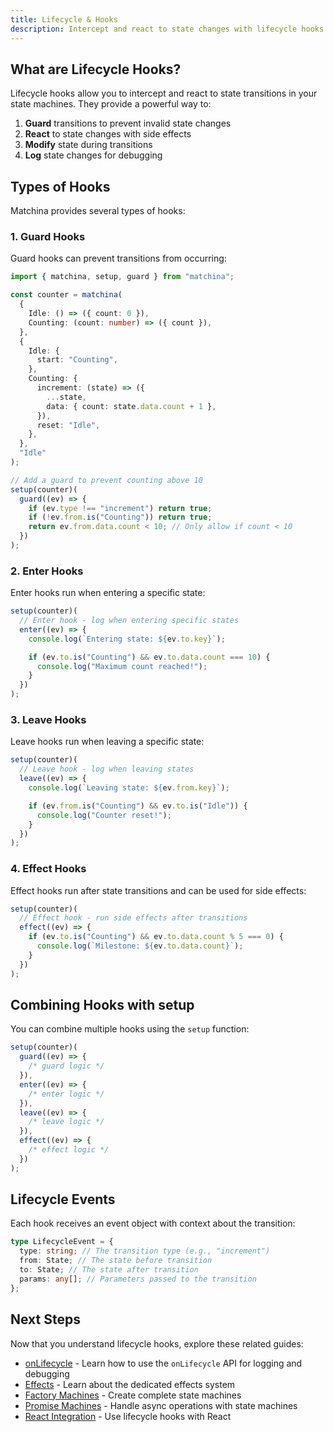 ```yaml
---
title: Lifecycle & Hooks
description: Intercept and react to state changes with lifecycle hooks
---
```



## What are Lifecycle Hooks?

Lifecycle hooks allow you to intercept and react to state transitions in your state machines. They provide a powerful way to:

1. **Guard** transitions to prevent invalid state changes
2. **React** to state changes with side effects
3. **Modify** state during transitions
4. **Log** state changes for debugging

## Types of Hooks

Matchina provides several types of hooks:

### 1. Guard Hooks

Guard hooks can prevent transitions from occurring:

```ts
import { matchina, setup, guard } from "matchina";

const counter = matchina(
  {
    Idle: () => ({ count: 0 }),
    Counting: (count: number) => ({ count }),
  },
  {
    Idle: {
      start: "Counting",
    },
    Counting: {
      increment: (state) => ({
        ...state,
        data: { count: state.data.count + 1 },
      }),
      reset: "Idle",
    },
  },
  "Idle"
);

// Add a guard to prevent counting above 10
setup(counter)(
  guard((ev) => {
    if (ev.type !== "increment") return true;
    if (!ev.from.is("Counting")) return true;
    return ev.from.data.count < 10; // Only allow if count < 10
  })
);
```

### 2. Enter Hooks

Enter hooks run when entering a specific state:

```ts
setup(counter)(
  // Enter hook - log when entering specific states
  enter((ev) => {
    console.log(`Entering state: ${ev.to.key}`);

    if (ev.to.is("Counting") && ev.to.data.count === 10) {
      console.log("Maximum count reached!");
    }
  })
);
```

### 3. Leave Hooks

Leave hooks run when leaving a specific state:

```ts
setup(counter)(
  // Leave hook - log when leaving states
  leave((ev) => {
    console.log(`Leaving state: ${ev.from.key}`);

    if (ev.from.is("Counting") && ev.to.is("Idle")) {
      console.log("Counter reset!");
    }
  })
);
```

### 4. Effect Hooks

Effect hooks run after state transitions and can be used for side effects:

```ts
setup(counter)(
  // Effect hook - run side effects after transitions
  effect((ev) => {
    if (ev.to.is("Counting") && ev.to.data.count % 5 === 0) {
      console.log(`Milestone: ${ev.to.data.count}`);
    }
  })
);
```

## Combining Hooks with setup

You can combine multiple hooks using the `setup` function:

```ts
setup(counter)(
  guard((ev) => {
    /* guard logic */
  }),
  enter((ev) => {
    /* enter logic */
  }),
  leave((ev) => {
    /* leave logic */
  }),
  effect((ev) => {
    /* effect logic */
  })
);
```

## Lifecycle Events

Each hook receives an event object with context about the transition:

```ts
type LifecycleEvent = {
  type: string; // The transition type (e.g., "increment")
  from: State; // The state before transition
  to: State; // The state after transition
  params: any[]; // Parameters passed to the transition
};
```

## Next Steps

Now that you understand lifecycle hooks, explore these related guides:

- [onLifecycle](/guides/on-lifecycle) - Learn how to use the `onLifecycle` API for logging and debugging
- [Effects](/guides/effects) - Learn about the dedicated effects system
- [Factory Machines](/guides/machines) - Create complete state machines
- [Promise Machines](/guides/promises) - Handle async operations with state machines
- [React Integration](/guides/integrations) - Use lifecycle hooks with React

```

```
